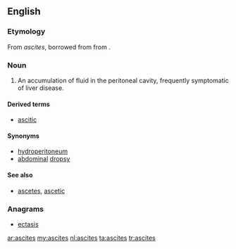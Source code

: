 ==English==

===Etymology===

From {{etyl|la}} ''ascites'', borrowed from {{etyl|grc}} {{term|ἀσκίτης||lang=grc}} from {{term|ἀσκός||wineskin|lang=grc}}.

===Noun===
{{en-noun|ascites}}
{{wikipedia}}

# {{medicine}} An accumulation of fluid in the peritoneal cavity, frequently symptomatic of liver disease.

====Derived terms====
* [[ascitic]]

====Synonyms====
* [[hydroperitoneum]]
* [[abdominal]] [[dropsy]]

====See also====
* [[ascetes]], [[ascetic]]

===Anagrams===
* [[ectasis#English|ectasis]]

[[ar:ascites]]
[[my:ascites]]
[[nl:ascites]]
[[ta:ascites]]
[[tr:ascites]]